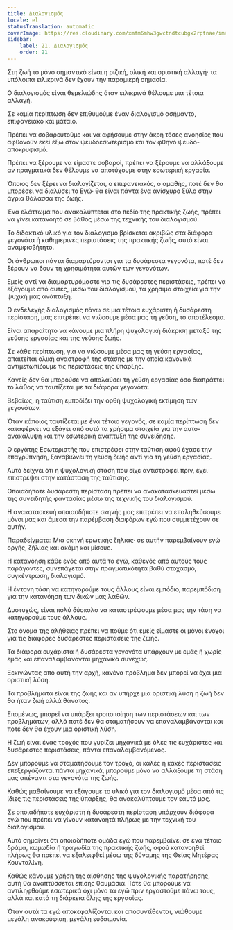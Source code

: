 ```yaml
---
title: Διαλογισμός
locale: el
statusTranslation: automatic
coverImage: https://res.cloudinary.com/xmfm6mhw3gwctndtcubgx2rptnae/image/upload/v1741354419/small_cover_la_gran_rebelion_28716e29d2.webp
sidebar:
    label: 21. Διαλογισμός
    order: 21
---
```

Στη ζωή το μόνο σημαντικό είναι η ριζική, ολική και οριστική αλλαγή· τα υπόλοιπα ειλικρινά δεν έχουν την παραμικρή σημασία.

Ο διαλογισμός είναι θεμελιώδης όταν ειλικρινά θέλουμε μια τέτοια αλλαγή.

Σε καμία περίπτωση δεν επιθυμούμε έναν διαλογισμό ασήμαντο, επιφανειακό και μάταιο.

Πρέπει να σοβαρευτούμε και να αφήσουμε στην άκρη τόσες ανοησίες που αφθονούν εκεί έξω στον ψευδοεσωτερισμό και τον φθηνό ψευδο-αποκρυφισμό.

Πρέπει να ξέρουμε να είμαστε σοβαροί, πρέπει να ξέρουμε να αλλάξουμε αν πραγματικά δεν θέλουμε να αποτύχουμε στην εσωτερική εργασία.

Όποιος δεν ξέρει να διαλογίζεται, ο επιφανειακός, ο αμαθής, ποτέ δεν θα μπορέσει να διαλύσει το Εγώ· θα είναι πάντα ένα ανίσχυρο ξύλο στην άγρια θάλασσα της ζωής.

Ένα ελάττωμα που ανακαλύπτεται στο πεδίο της πρακτικής ζωής, πρέπει να γίνει κατανοητό σε βάθος μέσω της τεχνικής του διαλογισμού.

Το διδακτικό υλικό για τον διαλογισμό βρίσκεται ακριβώς στα διάφορα γεγονότα ή καθημερινές περιστάσεις της πρακτικής ζωής, αυτό είναι αναμφισβήτητο.

Οι άνθρωποι πάντα διαμαρτύρονται για τα δυσάρεστα γεγονότα, ποτέ δεν ξέρουν να δουν τη χρησιμότητα αυτών των γεγονότων.

Εμείς αντί να διαμαρτυρόμαστε για τις δυσάρεστες περιστάσεις, πρέπει να εξάγουμε από αυτές, μέσω του διαλογισμού, τα χρήσιμα στοιχεία για την ψυχική μας ανάπτυξη.

Ο ενδελεχής διαλογισμός πάνω σε μια τέτοια ευχάριστη ή δυσάρεστη περίσταση, μας επιτρέπει να νιώσουμε μέσα μας τη γεύση, το αποτέλεσμα.

Είναι απαραίτητο να κάνουμε μια πλήρη ψυχολογική διάκριση μεταξύ της γεύσης εργασίας και της γεύσης ζωής.

Σε κάθε περίπτωση, για να νιώσουμε μέσα μας τη γεύση εργασίας, απαιτείται ολική αναστροφή της στάσης με την οποία κανονικά αντιμετωπίζουμε τις περιστάσεις της ύπαρξης.

Κανείς δεν θα μπορούσε να απολαύσει τη γεύση εργασίας όσο διαπράττει το λάθος να ταυτίζεται με τα διάφορα γεγονότα.

Βεβαίως, η ταύτιση εμποδίζει την ορθή ψυχολογική εκτίμηση των γεγονότων.

Όταν κάποιος ταυτίζεται με ένα τέτοιο γεγονός, σε καμία περίπτωση δεν καταφέρνει να εξάγει από αυτό τα χρήσιμα στοιχεία για την αυτο-ανακάλυψη και την εσωτερική ανάπτυξη της συνείδησης.

Ο εργάτης Εσωτεριστής που επιστρέφει στην ταύτιση αφού έχασε την επαγρύπνηση, ξαναβιώνει τη γεύση ζωής αντί για τη γεύση εργασίας.

Αυτό δείχνει ότι η ψυχολογική στάση που είχε αντιστραφεί πριν, έχει επιστρέψει στην κατάσταση της ταύτισης.

Οποιαδήποτε δυσάρεστη περίσταση πρέπει να ανακατασκευαστεί μέσω της συνειδητής φαντασίας μέσω της τεχνικής του διαλογισμού.

Η ανακατασκευή οποιασδήποτε σκηνής μας επιτρέπει να επαληθεύσουμε μόνοι μας και άμεσα την παρέμβαση διαφόρων εγώ που συμμετέχουν σε αυτήν.

Παραδείγματα: Μια σκηνή ερωτικής ζήλιας· σε αυτήν παρεμβαίνουν εγώ οργής, ζήλιας και ακόμη και μίσους.

Η κατανόηση κάθε ενός από αυτά τα εγώ, καθενός από αυτούς τους παράγοντες, συνεπάγεται στην πραγματικότητα βαθύ στοχασμό, συγκέντρωση, διαλογισμό.

Η έντονη τάση να κατηγορούμε τους άλλους είναι εμπόδιο, παρεμπόδιση για την κατανόηση των δικών μας λαθών.

Δυστυχώς, είναι πολύ δύσκολο να καταστρέψουμε μέσα μας την τάση να κατηγορούμε τους άλλους.

Στο όνομα της αλήθειας πρέπει να πούμε ότι εμείς είμαστε οι μόνοι ένοχοι για τις διάφορες δυσάρεστες περιστάσεις της ζωής.

Τα διάφορα ευχάριστα ή δυσάρεστα γεγονότα υπάρχουν με εμάς ή χωρίς εμάς και επαναλαμβάνονται μηχανικά συνεχώς.

Ξεκινώντας από αυτή την αρχή, κανένα πρόβλημα δεν μπορεί να έχει μια οριστική λύση.

Τα προβλήματα είναι της ζωής και αν υπήρχε μια οριστική λύση η ζωή δεν θα ήταν ζωή αλλά θάνατος.

Επομένως, μπορεί να υπάρξει τροποποίηση των περιστάσεων και των προβλημάτων, αλλά ποτέ δεν θα σταματήσουν να επαναλαμβάνονται και ποτέ δεν θα έχουν μια οριστική λύση.

Η ζωή είναι ένας τροχός που γυρίζει μηχανικά με όλες τις ευχάριστες και δυσάρεστες περιστάσεις, πάντα επαναλαμβανόμενος.

Δεν μπορούμε να σταματήσουμε τον τροχό, οι καλές ή κακές περιστάσεις επεξεργάζονται πάντα μηχανικά, μπορούμε μόνο να αλλάξουμε τη στάση μας απέναντι στα γεγονότα της ζωής.

Καθώς μαθαίνουμε να εξάγουμε το υλικό για τον διαλογισμό μέσα από τις ίδιες τις περιστάσεις της ύπαρξης, θα ανακαλύπτουμε τον εαυτό μας.

Σε οποιαδήποτε ευχάριστη ή δυσάρεστη περίσταση υπάρχουν διάφορα εγώ που πρέπει να γίνουν κατανοητά πλήρως με την τεχνική του διαλογισμού.

Αυτό σημαίνει ότι οποιαδήποτε ομάδα εγώ που παρεμβαίνει σε ένα τέτοιο δράμα, κωμωδία ή τραγωδία της πρακτικής ζωής, αφού κατανοηθεί πλήρως θα πρέπει να εξαλειφθεί μέσω της δύναμης της Θείας Μητέρας Κουνταλίνη.

Καθώς κάνουμε χρήση της αίσθησης της ψυχολογικής παρατήρησης, αυτή θα αναπτύσσεται επίσης θαυμάσια. Τότε θα μπορούμε να αντιληφθούμε εσωτερικά όχι μόνο τα εγώ πριν εργαστούμε πάνω τους, αλλά και κατά τη διάρκεια όλης της εργασίας.

Όταν αυτά τα εγώ αποκεφαλίζονται και αποσυντίθενται, νιώθουμε μεγάλη ανακούφιση, μεγάλη ευδαιμονία.

